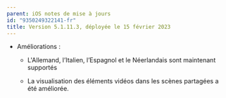 ```yaml
---
parent: iOS notes de mise à jours
id: "9350249322141-fr"
title: Version 5.1.11.3, déployée le 15 février 2023
---
```

*   Améliorations :
    
    *   L'Allemand, l’Italien, l’Espagnol et le Néerlandais sont maintenant supportés
        
    *   La visualisation des éléments vidéos dans les scènes partagées a été améliorée.
